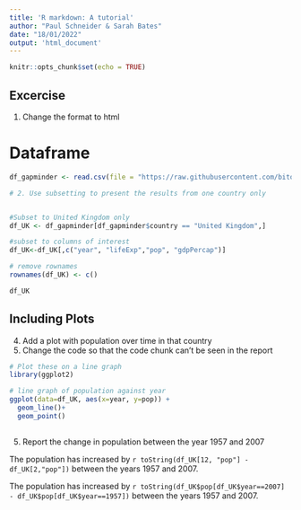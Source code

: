 ```yaml
---
title: 'R markdown: A tutorial'
author: "Paul Schneider & Sarah Bates"
date: "18/01/2022"
output: 'html_document'
---
```


```r
knitr::opts_chunk$set(echo = TRUE)
```

## Excercise

1. Change the format to html


# Dataframe

```r

df_gapminder <- read.csv(file = "https://raw.githubusercontent.com/bitowaqr/R_for_healthecon_course/main/data/df_gapminder.csv")

# 2. Use subsetting to present the results from one country only


#Subset to United Kingdom only
df_UK <- df_gapminder[df_gapminder$country == "United Kingdom",]

#subset to columns of interest
df_UK<-df_UK[,c("year", "lifeExp","pop", "gdpPercap")]  

# remove rownames
rownames(df_UK) <- c()

df_UK
```


## Including Plots

4. Add a plot with population over time in that country
5. Change the code so that the code chunk can't be seen in the report

```r


# Plot these on a line graph
library(ggplot2)

# line graph of population against year
ggplot(data=df_UK, aes(x=year, y=pop)) +
  geom_line()+
  geom_point()


```

##

5. Report the change in population between the year 1957 and 2007

The population has increased by `r toString(df_UK[12, "pop"] - df_UK[2,"pop"])` between the years 1957 and 2007.

The population has increased by `r toString(df_UK$pop[df_UK$year==2007] - df_UK$pop[df_UK$year==1957])` between the years 1957 and 2007.




